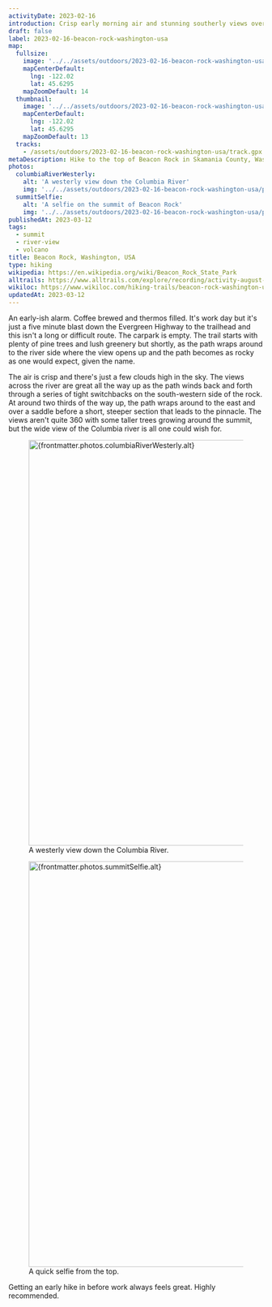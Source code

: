 ```yaml
---
activityDate: 2023-02-16
introduction: Crisp early morning air and stunning southerly views over the Columbia River.
draft: false
label: 2023-02-16-beacon-rock-washington-usa
map:
  fullsize:
    image: '../../assets/outdoors/2023-02-16-beacon-rock-washington-usa/map/fullsize.png'
    mapCenterDefault:
      lng: -122.02
      lat: 45.6295
    mapZoomDefault: 14
  thumbnail:
    image: '../../assets/outdoors/2023-02-16-beacon-rock-washington-usa/map/thumbnail.png'
    mapCenterDefault:
      lng: -122.02
      lat: 45.6295
    mapZoomDefault: 13
  tracks:
    - /assets/outdoors/2023-02-16-beacon-rock-washington-usa/track.gpx
metaDescription: Hike to the top of Beacon Rock in Skamania County, Washington with a route description, outdoor map, GPX track and selected photos.
photos:
  columbiaRiverWesterly:
    alt: 'A westerly view down the Columbia River'
    img: '../../assets/outdoors/2023-02-16-beacon-rock-washington-usa/photos/columbia-river-westerly.jpg'
  summitSelfie:
    alt: 'A selfie on the summit of Beacon Rock'
    img: '../../assets/outdoors/2023-02-16-beacon-rock-washington-usa/photos/summit-selfie.jpg'
publishedAt: 2023-03-12
tags:
  - summit
  - river-view
  - volcano
title: Beacon Rock, Washington, USA
type: hiking
wikipedia: https://en.wikipedia.org/wiki/Beacon_Rock_State_Park
alltrails: https://www.alltrails.com/explore/recording/activity-august-12-2023-52dfa8e
wikiloc: https://www.wikiloc.com/hiking-trails/beacon-rock-washington-usa-143537752
updatedAt: 2023-03-12
---
```



An early-ish alarm. Coffee brewed and thermos filled. It's work day but it's just a five minute blast down the Evergreen Highway to the trailhead and this isn't a long or difficult route. The carpark is empty. The trail starts with plenty of pine trees and lush greenery but shortly, as the path wraps around to the river side where the view opens up and the path becomes as rocky as one would expect, given the name.

The air is crisp and there's just a few clouds high in the sky. The views across the river are great all the way up as the path winds back and forth through a series of tight switchbacks on the south-western side of the rock. At around two thirds of the way up, the path wraps around to the east and over a saddle before a short, steeper section that leads to the pinnacle. The views aren't quite 360 with some taller trees growing around the summit, but the wide view of the Columbia river is all one could wish for.

<figure class="lg:mx-32 object-contain">
  <Image
    src={columbiaRiverWesterlyImage}
    alt={frontmatter.photos.columbiaRiverWesterly.alt}
    class="rounded-lg drop-shadow lg:drop-shadow-lg"
    width="800"
  />
  <figcaption class="text-center text-sm italic">A westerly view down the Columbia River.</figcaption>
</figure>

<figure class="lg:mx-32 object-contain">
  <Image
    src={summitSelfieImage}
    alt={frontmatter.photos.summitSelfie.alt}
    class="rounded-lg drop-shadow lg:drop-shadow-lg"
    width="800"
  />
  <figcaption class="text-center text-sm italic">A quick selfie from the top.</figcaption>
</figure>

Getting an early hike in before work always feels great. Highly recommended.
